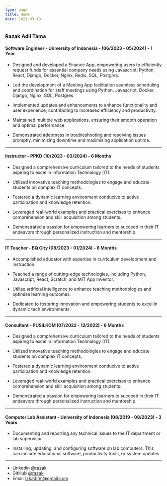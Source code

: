 ```yaml
---
type: page
title: Home
date: 2021-03-19
---
```


<h3>Razak Adli Tama</h3>

<h4>
  Software Engineer - University of Indonesia - (06/2023 - 05/2024) - 1 Year
</h4>

- Designed and developed a Finance App, empowering users to efficiently request funds for essential company needs using Javascript, Python, React, Django, Docker, Nginx, Redis, SQL, Postgres.

- Led the development of a Meeting App facilitation seamless scheduling and coordination for staff meetings using Python, Javascript, Docker, Django, Nginx, SQL, Postgres.

- Implemented updates and enhancements to enhance functionality and user experience, contributing to increased efficiency and productivity.

- Maintained multiple web applications, ensuring their smooth operation and optimal performance.

- Demonstrated adeptness in troubleshooting and resolving issues promptly, minimizing downtime and maximizing application uptime.

---

<h4>Instructor - PPKD (10/2023 - 03/2024) - 6 Months</h4>

- Designed a comprehensive curriculum tailored to the needs of students aspiring to excel in Information Technology (IT).

- Utilized innovative teaching methodologies to engage and educate students on complex IT concepts.

- Fostered a dynamic learning environment conducive to active participation and knowledge retention.

- Leveraged real-world examples and practical exercises to enhance comprehension and skill acquisition among students.

- Demonstrated a passion for empowering learners to succeed in their IT endeavors through personalized instruction and mentorship.

---

<h4>IT Teacher - BQ City (08/2023 - 01/2024) - 6 Months</h4>

- Accomplished educator with expertise in curriculum development and instruction.

- Teached a range of cutting-edge technologies, including Python, Javascript, React, Scratch, and MIT App Inventor.

- Utilize artificial intelligence to enhance teaching methodologies and optimize learning outcomes.

- Dedicated to fostering innovation and empowering students to excel in dynamic tech environments.

---

<h4>Consultant - PUSILKOM (07/2022 - 12/2022) - 6 Months</h4>

- Designed a comprehensive curriculum tailored to the needs of students aspiring to excel in Information Technology (IT).

- Utilized innovative teaching methodologies to engage and educate students on complex IT concepts.

- Fostered a dynamic learning environment conducive to active participation and knowledge retention.

- Leveraged real-world examples and practical exercises to enhance comprehension and skill acquisition among students.

- Demonstrated a passion for empowering learners to succeed in their IT endeavors through personalized instruction and mentorship.

---

<h4>
  Computer Lab Assistant - University of Indonesia (08/2019 - 08/2023) - 3 Years
</h4>

- Documenting and reporting any technical issues to the IT department or lab supervisor

- Installing, updating, and configuring software on lab computers. This can include educational software, productivity tools, or system updates.

---

- Linkedin [@razak](https://www.linkedin.com/in/razak-adli-tama-3823b6217/)
- GitHub [@razak](https://github.com/rzkadltm)
- Email rzkadltm@gmail.com
